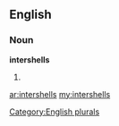 ==English==

===Noun===
'''intershells'''

# {{plural of|[[intershell]]}}

[[Category:English plurals]]

[[ar:intershells]]
[[my:intershells]]